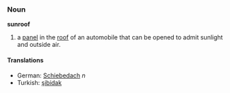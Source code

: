 ===Noun===
'''sunroof'''

# a [[panel]] in the [[roof]] of an automobile that can be opened to admit sunlight and outside air.

====Translations====
*German: [[Schiebedach]] ''n''
*Turkish: [[şibidak]]